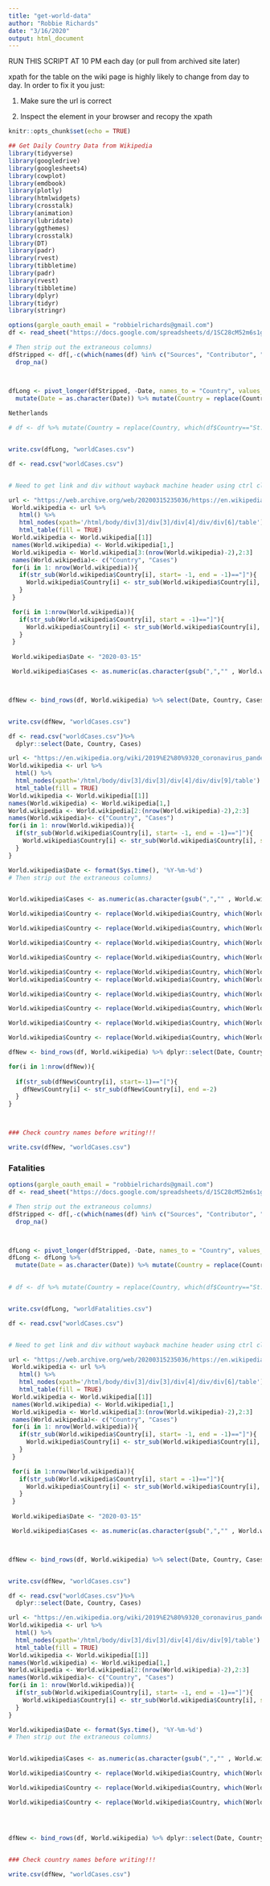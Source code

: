 ```yaml
---
title: "get-world-data"
author: "Robbie Richards"
date: "3/16/2020"
output: html_document
---
```


RUN THIS SCRIPT AT 10 PM each day (or pull from archived site later)

xpath for the table on the wiki page is highly likely to change from day to day. In order to fix it you just:

1) Make sure the url is correct

2) Inspect the element in your browser and recopy the xpath



```r
knitr::opts_chunk$set(echo = TRUE)
```

```r
## Get Daily Country Data from Wikipedia
library(tidyverse)
library(googledrive)
library(googlesheets4)
library(cowplot)
library(emdbook)
library(plotly)
library(htmlwidgets)
library(crosstalk)
library(animation)
library(lubridate)
library(ggthemes)
library(crosstalk)
library(DT)
library(padr)
library(rvest)
library(tibbletime)
library(padr)
library(rvest)
library(tibbletime)
library(dplyr)
library(tidyr)
library(stringr)
```


```r
options(gargle_oauth_email = "robbielrichards@gmail.com")
df <- read_sheet("https://docs.google.com/spreadsheets/d/1SC28cM52m6s1gTJutpvFxadT9GGu-li90tsqkGuaM48/edit?usp=sharing", range = "Cumulative case reports by country - confirmed")

# Then strip out the extraneous columns)
dfStripped <- df[,-c(which(names(df) %in% c("Sources", "Contributor", "Notes")))]%>%
  drop_na()



dfLong <- pivot_longer(dfStripped, -Date, names_to = "Country", values_to = "Cases") %>%
  mutate(Date = as.character(Date)) %>% mutate(Country = replace(Country, which(dfLong$Country=="The Netherlands"), "Netherlands")) %>% mutate(Country = replace(Country, which(dfLong$Country=="USA"), "United States")) %>% mutate(Country = replace(Country, which(dfLong$Country=="St. Vincent and Grenadines"|"St. Vincent"), "St. Vincent and the Grenadines")) %>%  mutate(Country = replace(Country, which(dfLong$Country=="Democratic Republic of the Congo"), "DR Congo")) 
  
Netherlands

# df <- df %>% mutate(Country = replace(Country, which(df$Country=="St. Vincent and Grenadines"| df$Country=="St. Vincent"), "St. Vincent and the Grenadines")) %>%  mutate(Country = replace(Country, which(df$Country=="Democratic Republic of the Congo"), "DR Congo")) %>% mutate(Country = replace(Country, which(df$Country=="Netherlands (kingdom)[i]"), "Netherlands"))


write.csv(dfLong, "worldCases.csv")

```

```r
df <- read.csv("worldCases.csv")


# Need to get link and div without wayback machine header using ctrl click on ubuntu

url <- "https://web.archive.org/web/20200315235036/https://en.wikipedia.org/wiki/2019%E2%80%9320_coronavirus_pandemic"
 World.wikipedia <- url %>%
   html() %>%
   html_nodes(xpath='/html/body/div[3]/div[3]/div[4]/div/div[6]/table') %>%
   html_table(fill = TRUE)
 World.wikipedia <- World.wikipedia[[1]]
 names(World.wikipedia) <- World.wikipedia[1,]
 World.wikipedia <- World.wikipedia[3:(nrow(World.wikipedia)-2),2:3]
 names(World.wikipedia)<- c("Country", "Cases")
 for(i in 1: nrow(World.wikipedia)){
   if(str_sub(World.wikipedia$Country[i], start= -1, end = -1)=="]"){
     World.wikipedia$Country[i] <- str_sub(World.wikipedia$Country[i], start = 1, end = -4)
   }
 }

 for(i in 1:nrow(World.wikipedia)){
   if(str_sub(World.wikipedia$Country[i], start = -1)=="]"){
     World.wikipedia$Country[i] <- str_sub(World.wikipedia$Country[i], end = -4)
   }
 }
 
 World.wikipedia$Date <- "2020-03-15"

 World.wikipedia$Cases <- as.numeric(as.character(gsub(",","" , World.wikipedia$Cases)))



dfNew <- bind_rows(df, World.wikipedia) %>% select(Date, Country, Cases)


write.csv(dfNew, "worldCases.csv")
```

```r



df <- read.csv("worldCases.csv")%>%
  dplyr::select(Date, Country, Cases)

url <- "https://en.wikipedia.org/wiki/2019%E2%80%9320_coronavirus_pandemic_by_country_and_territory"
World.wikipedia <- url %>%
  html() %>%
  html_nodes(xpath='/html/body/div[3]/div[3]/div[4]/div/div[9]/table') %>%
  html_table(fill = TRUE)
World.wikipedia <- World.wikipedia[[1]]
names(World.wikipedia) <- World.wikipedia[1,]
World.wikipedia <- World.wikipedia[2:(nrow(World.wikipedia)-2),2:3]
names(World.wikipedia)<- c("Country", "Cases")
for(i in 1: nrow(World.wikipedia)){
  if(str_sub(World.wikipedia$Country[i], start= -1, end = -1)=="]"){
    World.wikipedia$Country[i] <- str_sub(World.wikipedia$Country[i], start = 1, end = -4)
  }
}

World.wikipedia$Date <- format(Sys.time(), '%Y-%m-%d')
# Then strip out the extraneous columns)


World.wikipedia$Cases <- as.numeric(as.character(gsub(",","" , World.wikipedia$Cases)))

World.wikipedia$Country <- replace(World.wikipedia$Country, which(World.wikipedia$Country=="Netherlands[l]"), "Netherlands")

World.wikipedia$Country <- replace(World.wikipedia$Country, which(World.wikipedia$Country=="United States[f]"), "United States")

World.wikipedia$Country <- replace(World.wikipedia$Country, which(World.wikipedia$Country=="Denmark[p][q]"), "Denmark")

World.wikipedia$Country <- replace(World.wikipedia$Country, which(World.wikipedia$Country=="MS Zaandam["), "MS Zaandam")

World.wikipedia$Country <- replace(World.wikipedia$Country, which(World.wikipedia$Country=="Somalia ["), "Somalia")
World.wikipedia$Country <- replace(World.wikipedia$Country, which(World.wikipedia$Country=="Somalia["), "Somalia")

World.wikipedia$Country <- replace(World.wikipedia$Country, which(World.wikipedia$Country=="MS Zaandam & Rotterdam["), "MS Zaandam & Rotterdam")

World.wikipedia$Country <- replace(World.wikipedia$Country, which(World.wikipedia$Country=="Kosovo["), "Kosovo")

World.wikipedia$Country <- replace(World.wikipedia$Country, which(World.wikipedia$Country=="Georgia["), "Georgia")

World.wikipedia$Country <- replace(World.wikipedia$Country, which(World.wikipedia$Country=="French Guiana["), "French Guiana")

dfNew <- bind_rows(df, World.wikipedia) %>% dplyr::select(Date, Country, Cases) 

for(i in 1:nrow(dfNew)){
  
  if(str_sub(dfNew$Country[i], start=-1)=="["){
    dfNew$Country[i] <- str_sub(dfNew$Country[i], end =-2)
  }
}



### Check country names before writing!!!

write.csv(dfNew, "worldCases.csv")


```


### Fatalities



```r
options(gargle_oauth_email = "robbielrichards@gmail.com")
df <- read_sheet("https://docs.google.com/spreadsheets/d/1SC28cM52m6s1gTJutpvFxadT9GGu-li90tsqkGuaM48/edit?usp=sharing", range = "Cumulative fatalities reported by country")

# Then strip out the extraneous columns)
dfStripped <- df[,-c(which(names(df) %in% c("Sources", "Contributor", "Notes")))]%>%
  drop_na()



dfLong <- pivot_longer(dfStripped, -Date, names_to = "Country", values_to = "Fatalities") 
dfLong <- dfLong %>%
  mutate(Date = as.character(Date)) %>% mutate(Country = replace(Country, which(dfLong$Country=="The Netherlands"), "Netherlands")) %>% mutate(Country = replace(Country, which(dfLong$Country=="USA"), "United States")) %>% mutate(Country = replace(Country, which(dfLong$Country=="St. Vincent and Grenadines" | dfLong$Country =="St. Vincent"), "St. Vincent and the Grenadines")) %>%  mutate(Country = replace(Country, which(dfLong$Country=="Democratic Republic of the Congo"), "DR Congo")) 
  

# df <- df %>% mutate(Country = replace(Country, which(df$Country=="St. Vincent and Grenadines"| df$Country=="St. Vincent"), "St. Vincent and the Grenadines")) %>%  mutate(Country = replace(Country, which(df$Country=="Democratic Republic of the Congo"), "DR Congo")) %>% mutate(Country = replace(Country, which(df$Country=="Netherlands (kingdom)[i]"), "Netherlands"))


write.csv(dfLong, "worldFatalities.csv")

```

```r
df <- read.csv("worldCases.csv")


# Need to get link and div without wayback machine header using ctrl click on ubuntu

url <- "https://web.archive.org/web/20200315235036/https://en.wikipedia.org/wiki/2019%E2%80%9320_coronavirus_pandemic"
 World.wikipedia <- url %>%
   html() %>%
   html_nodes(xpath='/html/body/div[3]/div[3]/div[4]/div/div[6]/table') %>%
   html_table(fill = TRUE)
 World.wikipedia <- World.wikipedia[[1]]
 names(World.wikipedia) <- World.wikipedia[1,]
 World.wikipedia <- World.wikipedia[3:(nrow(World.wikipedia)-2),2:3]
 names(World.wikipedia)<- c("Country", "Cases")
 for(i in 1: nrow(World.wikipedia)){
   if(str_sub(World.wikipedia$Country[i], start= -1, end = -1)=="]"){
     World.wikipedia$Country[i] <- str_sub(World.wikipedia$Country[i], start = 1, end = -4)
   }
 }

 for(i in 1:nrow(World.wikipedia)){
   if(str_sub(World.wikipedia$Country[i], start = -1)=="]"){
     World.wikipedia$Country[i] <- str_sub(World.wikipedia$Country[i], end = -4)
   }
 }
 
 World.wikipedia$Date <- "2020-03-15"

 World.wikipedia$Cases <- as.numeric(as.character(gsub(",","" , World.wikipedia$Cases)))



dfNew <- bind_rows(df, World.wikipedia) %>% select(Date, Country, Cases)


write.csv(dfNew, "worldCases.csv")
```

```r



df <- read.csv("worldCases.csv")%>%
  dplyr::select(Date, Country, Cases)

url <- "https://en.wikipedia.org/wiki/2019%E2%80%9320_coronavirus_pandemic_by_country_and_territory"
World.wikipedia <- url %>%
  html() %>%
  html_nodes(xpath='/html/body/div[3]/div[3]/div[4]/div/div[9]/table') %>%
  html_table(fill = TRUE)
World.wikipedia <- World.wikipedia[[1]]
names(World.wikipedia) <- World.wikipedia[1,]
World.wikipedia <- World.wikipedia[2:(nrow(World.wikipedia)-2),2:3]
names(World.wikipedia)<- c("Country", "Cases")
for(i in 1: nrow(World.wikipedia)){
  if(str_sub(World.wikipedia$Country[i], start= -1, end = -1)=="]"){
    World.wikipedia$Country[i] <- str_sub(World.wikipedia$Country[i], start = 1, end = -4)
  }
}

World.wikipedia$Date <- format(Sys.time(), '%Y-%m-%d')
# Then strip out the extraneous columns)


World.wikipedia$Cases <- as.numeric(as.character(gsub(",","" , World.wikipedia$Cases)))

World.wikipedia$Country <- replace(World.wikipedia$Country, which(World.wikipedia$Country=="Netherlands[l]"), "Netherlands")

World.wikipedia$Country <- replace(World.wikipedia$Country, which(World.wikipedia$Country=="United States[f]"), "United States")

World.wikipedia$Country <- replace(World.wikipedia$Country, which(World.wikipedia$Country=="Denmark[p][q]"), "Denmark")




dfNew <- bind_rows(df, World.wikipedia) %>% dplyr::select(Date, Country, Cases)


### Check country names before writing!!!

write.csv(dfNew, "worldCases.csv")


```
